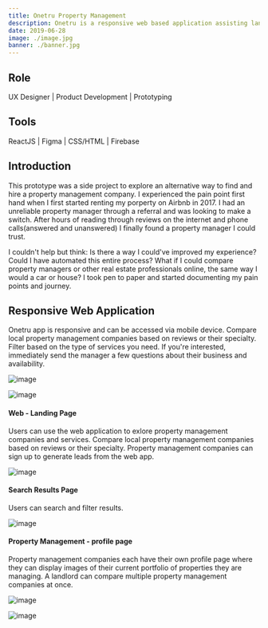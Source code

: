 ```yaml
---
title: Onetru Property Management
description: Onetru is a responsive web based application assisting landlords find local property managers in their area.
date: 2019-06-28
image: ./image.jpg
banner: ./banner.jpg
---
```


## Role

UX Designer   |   Product Development   |   Prototyping




## Tools

ReactJS   |   Figma   |   CSS/HTML   |    Firebase




## Introduction

This prototype was a side project to explore an alternative way to find and hire a property management company. I experienced the pain point first hand when I first started renting my porperty on Airbnb in 2017. I had an unreliable property manager through a referral and was looking to make a switch. After hours of reading through reviews on the internet and phone calls(answered and unanswered) I finally found a property manager I could trust. 

I couldn't help but think: Is there a way I could've improved my experience? Could I have automated this entire process? What if I could compare property managers or other real estate professionals online, the same way I would a car or house? I took pen to paper and started documenting my pain points and journey. 




## Responsive Web Application

Onetru app is responsive and can be accessed via mobile device. Compare local property management companies based on reviews or their specialty.  Filter based on the type of services you need. If you're interested, immediately send the manager a few questions about their business and availability. 
<Row>
<Col>

![image](./mobile-home.png)

</Col>
<Col>

![image](./mobile-logged-in.png)

</Col>
</Row>


#### Web - Landing Page

Users can use the web application to exlore property management companies and services. Compare local property management companies based on reviews or their specialty. Property management companies can sign up to generate leads from the web app.

<Row>

<Col>

![image](./landing.png)

</Col>
</Row>


#### Search Results Page

Users can search and filter results.

<Row>
<Col>

![image](./search-results.png)

</Col>
</Row>

#### Property Management - profile page
Property management companies each have their own profile page where they can display images of their current portfolio of properties they are managing. A landlord can compare multiple property management companies at once.
<Row>
<Col>

![image](./logged-in.png)

</Col>
<Col>

![image](./compare.png)

</Col>
</Row>